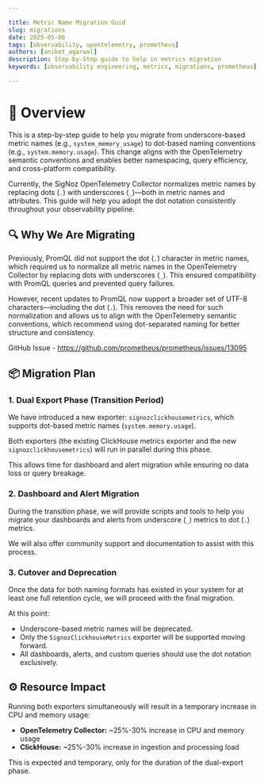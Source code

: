 ```yaml
---

title: Metric Name Migration Guid
slug: migrations
date: 2025-05-06
tags: [observability, opentelemetry, prometheus]
authors: [aniket_agarwal]
description: Step-by-Step guide to help in metrics migration
keywords: [observability engineering, metrics, migrations, prometheus]

---
```



# 📌 Overview

This is a step-by-step guide to help you migrate from underscore-based metric names (e.g., `system_memory_usage`) to dot-based naming conventions (e.g., `system.memory.usage`). This change aligns with the OpenTelemetry semantic conventions and enables better namespacing, query efficiency, and cross-platform compatibility.

Currently, the SigNoz OpenTelemetry Collector normalizes metric names by replacing dots (`.`) with underscores (`_`)—both in metric names and attributes. This guide will help you adopt the dot notation consistently throughout your observability pipeline.

## 🔍 Why We Are Migrating

Previously, PromQL did not support the dot (`.`) character in metric names, which required us to normalize all metric names in the OpenTelemetry Collector by replacing dots with underscores (`_`). This ensured compatibility with PromQL queries and prevented query failures.

However, recent updates to PromQL now support a broader set of UTF-8 characters—including the dot (`.`). This removes the need for such normalization and allows us to align with the OpenTelemetry semantic conventions, which recommend using dot-separated naming for better structure and consistency.

GitHub Issue - https://github.com/prometheus/prometheus/issues/13095

## 📦 Migration Plan

### 1. Dual Export Phase (Transition Period)

We have introduced a new exporter: `signozclickhousemetrics`, which supports dot-based metric names (`system.memory.usage`).

Both exporters (the existing ClickHouse metrics exporter and the new `signozclickhousemetrics`) will run in parallel during this phase.

This allows time for dashboard and alert migration while ensuring no data loss or query breakage.

### 2. Dashboard and Alert Migration

During the transition phase, we will provide scripts and tools to help you migrate your dashboards and alerts from underscore (`_`) metrics to dot (`.`) metrics.

We will also offer community support and documentation to assist with this process.

### 3. Cutover and Deprecation

Once the data for both naming formats has existed in your system for at least one full retention cycle, we will proceed with the final migration.

At this point:
- Underscore-based metric names will be deprecated.
- Only the `SignozClickhouseMetrics` exporter will be supported moving forward.
- All dashboards, alerts, and custom queries should use the dot notation exclusively.

## ⚙️ Resource Impact

Running both exporters simultaneously will result in a temporary increase in CPU and memory usage:

- **OpenTelemetry Collector:** ~25%-30% increase in CPU and memory usage
- **ClickHouse:** ~25%-30% increase in ingestion and processing load

This is expected and temporary, only for the duration of the dual-export phase.
